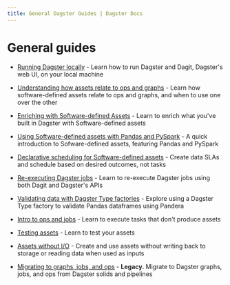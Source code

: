 ```yaml
---
title: General Dagster Guides | Dagster Docs
---
```


# General guides

- [Running Dagster locally](/guides/running-dagster-locally) - Learn how to run Dagster and Dagit, Dagster's web UI, on your local machine

- [Understanding how assets relate to ops and graphs](/guides/dagster/how-assets-relate-to-ops-and-graphs) - Learn how software-defined assets relate to ops and graphs, and when to use one over the other

- [Enriching with Software-defined Assets](/guides/dagster/enriching-with-software-defined-assets) - Learn to enrich what you've built in Dagster with Software-defined assets

- [Using Software-defined assets with Pandas and PySpark](/guides/dagster/software-defined-assets) - A quick introduction to Sofware-defined assets, featuring Pandas and PySpark

- [Declarative scheduling for Software-defined assets](/guides/dagster/scheduling-assets) - Create data SLAs and schedule based on desired outcomes, not tasks

- [Re-executing Dagster jobs](/guides/dagster/re-execution) - Learn to re-execute Dagster jobs using both Dagit and Dagster's APIs

- [Validating data with Dagster Type factories](/guides/dagster/dagster_type_factories) - Explore using a Dagster Type factory to validate Pandas dataframes using Pandera

- [Intro to ops and jobs](/guides/dagster/intro-to-ops-jobs) - Learn to execute tasks that don't produce assets

- [Testing assets](/guides/dagster/testing-assets) - Learn to test your assets

- [Assets without I/O](/guides/dagster/assets-without-io) - Create and use assets without writing back to storage or reading data when used as inputs

- [Migrating to graphs, jobs, and ops](https://docs.dagster.io/0.15.7/guides/dagster/graph_job_op) - **Legacy.** Migrate to Dagster graphs, jobs, and ops from Dagster solids and pipelines
